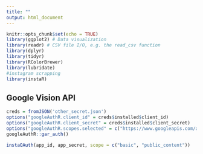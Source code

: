 ```yaml
---
title: ""
output: html_document
---
```


```r
knitr::opts_chunk$set(echo = TRUE)
library(ggplot2) # Data visualization
library(readr) # CSV file I/O, e.g. the read_csv function
library(dplyr)
library(tidyr)
library(RColorBrewer)
library(lubridate)
#instagram scrapping
library(instaR)
```

## Google Vision API

```r
creds = fromJSON('other_secret.json')
options("googleAuthR.client_id" = creds$installed$client_id)
options("googleAuthR.client_secret" = creds$installed$client_secret)
options("googleAuthR.scopes.selected" = c("https://www.googleapis.com/auth/cloud-platform"))
googleAuthR::gar_auth()
```


```r

instaOAuth(app_id, app_secret, scope = c("basic", "public_content"))
```

```r

```

